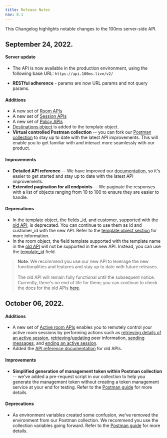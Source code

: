 ```yaml
---
title: Release Notes
nav: 8.1
---
```


This Changelog highlights notable changes to the 100ms server-side API.

## September 24, 2022.

#### Server update

-   The API is now available in the production environment, using the following base URL:
    `https://api.100ms.live/v2/`

-   **RESTful adherence** - params are now URL params and not query params.

#### Additions

-   A new set of [Room APIs](https://www.100ms.live/docs/server-side/v2/Rooms/object)
-   A new set of [Session APIs](https://www.100ms.live/docs/server-side/v2/Sessions/object)
-   A new set of [Policy APIs](https://www.100ms.live/docs/server-side/v2/policy/template-object)
-   [Destinations object](https://www.100ms.live/docs/server-side/v2/policy/create-template-via-api#destinations-object) is added to the template object.
-   **Virtual controlled Postman collection** -- you can fork our [Postman collection](https://www.100ms.live/docs/server-side/v2/introduction/postman-guide) to stay up to date with the latest API improvements. This will enable you to get familiar with and interact more seamlessly with our product.

#### Improvements

-   **Detailed API reference** -- We have improved our [documentation](https://www.100ms.live/docs/server-side/v2/introduction/basics), so it's easier to get started and stay up to date with the latest API improvements.
-   **Extended pagination for all endpoints** -- We paginate the responses with a list of objects ranging from 10 to 100 to ensure they are easier to handle.

#### Deprecations

-   In the template object, the fields \_id, and customer, supported with the [old API](https://www.100ms.live/docs/server-side/v2/deprecated/templates-and-roles#api-reference), is deprecated. You can continue to use them as id and customer_id with the new API. Refer to the [template object section](https://www.100ms.live/docs/server-side/v2/policy/template-object#template-object) for more information.
-   In the room object, the field template supported with the template name in the [old API](https://www.100ms.live/docs/server-side/v2/deprecated/room#body-paramters) will not be supported in the new API. Instead, you can use the [template_id](https://www.100ms.live/docs/server-side/v2/Rooms/create-via-api#main-arguments) field.

> **Note**: We recommend you use our new API to leverage the new functionalities and features and stay up to date with future releases. <br/> <br/>The old API will remain fully functional until the subsequent notice. Currently, there's no end of life for them; you can continue to check the docs for the old APIs [here](https://www.100ms.live/docs/server-side/v2/deprecated/templates-and-roles).

## October 06, 2022.

#### Additions

-   A new set of [Active room APIs](https://www.100ms.live/docs/server-side/v2/active-rooms/object) enables you to remotely control your active room sessions by performing actions such as [retrieving details of an active session](https://www.100ms.live/docs/server-side/v2/active-rooms/retrieve-active-room-state), [retrieving](https://www.100ms.live/docs/server-side/v2/active-rooms/retrieve-peer)/[updating](https://www.100ms.live/docs/server-side/v2/active-rooms/update-a-peer) peer information, [sending messages](https://www.100ms.live/docs/server-side/v2/active-rooms/send-message), and [ending an active session](https://www.100ms.live/docs/server-side/v2/active-rooms/end-active-room).
-   Added the [API reference documentation](https://www.100ms.live/docs/server-side/v2/deprecated/templates-and-roles#api-reference) for old APIs.

#### Improvements

-   **Simplified generation of management token within Postman collection** -- we've added a pre-request script in our collection to help you generate the management token without creating a token management service at your end for testing. Refer to the [Postman guide](https://www.100ms.live/docs/server-side/v2/introduction/postman-guide#add-management-token) for more details.

#### Deprecations

-   As environment variables created some confusion, we've removed the environment from our Postman collection. We recommend you use the collection variables going forward. Refer to the [Postman guide](https://www.100ms.live/docs/server-side/v2/introduction/postman-guide#add-management-token) for more details.
